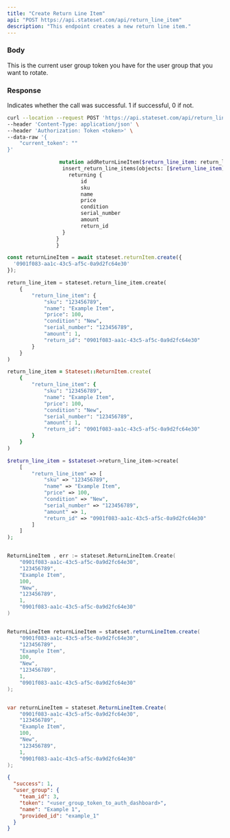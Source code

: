 ```yaml
---
title: "Create Return Line Item"
api: "POST https://api.stateset.com/api/return_line_item"
description: "This endpoint creates a new return line item."
---
```


### Body

<ParamField body="current_token" type="string">
  This is the current user group token you have for the user group that you want
  to rotate.
</ParamField>

### Response

<ResponseField name="success" type="number">
  Indicates whether the call was successful. 1 if successful, 0 if not.
</ResponseField>

<RequestExample>

```bash Example Request
curl --location --request POST 'https://api.stateset.com/api/return_line_item' \
--header 'Content-Type: application/json' \
--header 'Authorization: Token <token>' \
--data-raw '{
    "current_token": ""
}'
```

```graphQL GraphQL
                 mutation addReturnLineItem($return_line_item: return_line_items_insert_input!) {
                  insert_return_line_items(objects: [$return_line_item]) {
                    returning {
                        id
                        sku
                        name
                        price
                        condition
                        serial_number
                        amount
                        return_id
                  }
                }
                }
```

```js Node.js
const returnLineItem = await stateset.returnItem.create({
  '0901f083-aa1c-43c5-af5c-0a9d2fc64e30'
});

```

```python Python
return_line_item = stateset.return_line_item.create(
    {
        "return_line_item": {
            "sku": "123456789",
            "name": "Example Item",
            "price": 100,
            "condition": "New",
            "serial_number": "123456789",
            "amount": 1,
            "return_id": "0901f083-aa1c-43c5-af5c-0a9d2fc64e30"
        }
    }
)
```

```ruby Ruby
return_line_item = Stateset::ReturnItem.create(
    {
        "return_line_item": {
            "sku": "123456789",
            "name": "Example Item",
            "price": 100,
            "condition": "New",
            "serial_number": "123456789",
            "amount": 1,
            "return_id": "0901f083-aa1c-43c5-af5c-0a9d2fc64e30"
        }
    }
)
```

```php PHP
$return_line_item = $stateset->return_line_item->create(
    [
        "return_line_item" => [
            "sku" => "123456789",
            "name" => "Example Item",
            "price" => 100,
            "condition" => "New",
            "serial_number" => "123456789",
            "amount" => 1,
            "return_id" => "0901f083-aa1c-43c5-af5c-0a9d2fc64e30"
        ]
    ]
);
```

```go Golang

ReturnLineItem , err := stateset.ReturnLineItem.Create(
    "0901f083-aa1c-43c5-af5c-0a9d2fc64e30",
    "123456789",
    "Example Item",
    100,
    "New",
    "123456789",
    1,
    "0901f083-aa1c-43c5-af5c-0a9d2fc64e30"
)
```

```java Java

ReturnLineItem returnLineItem = stateset.returnLineItem.create(
    "0901f083-aa1c-43c5-af5c-0a9d2fc64e30",
    "123456789",
    "Example Item",
    100,
    "New",
    "123456789",
    1,
    "0901f083-aa1c-43c5-af5c-0a9d2fc64e30"
);
```

```csharp C#

var returnLineItem = stateset.ReturnLineItem.Create(
    "0901f083-aa1c-43c5-af5c-0a9d2fc64e30",
    "123456789",
    "Example Item",
    100,
    "New",
    "123456789",
    1,
    "0901f083-aa1c-43c5-af5c-0a9d2fc64e30"
);
```

</RequestExample>

<ResponseExample>

```json Response
{
  "success": 1,
  "user_group": {
    "team_id": 3,
    "token": "<user_group_token_to_auth_dashboard>",
    "name": "Example 1",
    "provided_id": "example_1"
  }
}
```

</ResponseExample>
